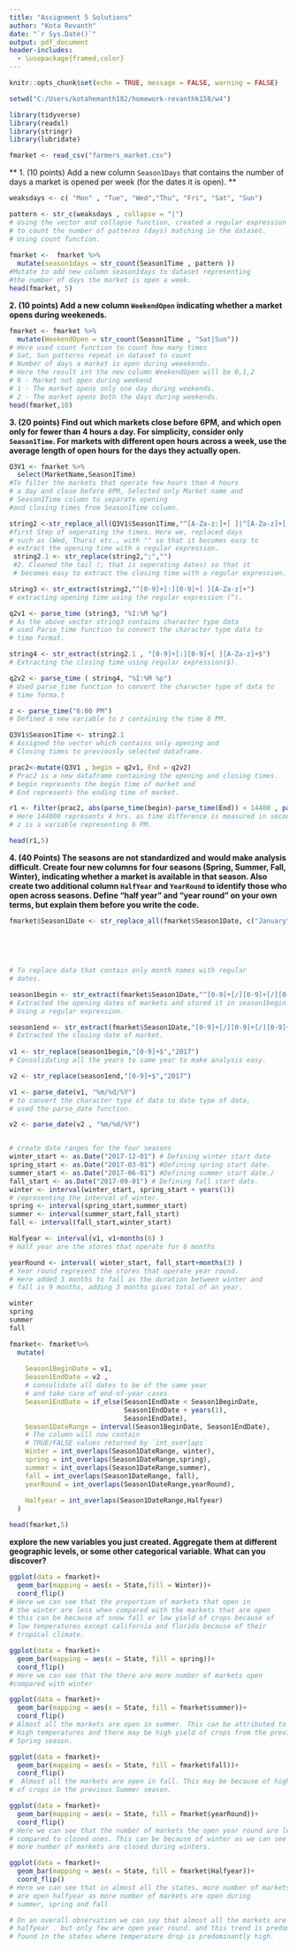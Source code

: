 ---
title: "Assignment 5 Solutions"
author: "Kota Revanth"
date: "`r Sys.Date()`"
output: pdf_document
header-includes:
  - \usepackage{framed,color}
---

```{r setup, include=FALSE}
knitr::opts_chunk$set(echo = TRUE, message = FALSE, warning = FALSE)
```  
  
 
```{r}
setwd("C:/Users/kotahemanth182/homework-revanthk158/w4")

library(tidyverse)
library(readxl)
library(stringr)
library(lubridate)

fmarket <- read_csv("farmers_market.csv")
```
  
** 1. (10 points) Add a new column `Season1Days` that contains the number of days a market is opened per week (for the dates it is open). **

```{r}  
weaksdays <- c( "Mon" , "Tue", "Wed","Thu", "Fri", "Sat", "Sun")  

pattern <- str_c(weaksdays , collapse = "|")  
# Using the vector and collapse function, created a regular expression  
# to count the number of patterns (days) matching in the dataset.  
# Using count function. 
 
fmarket <-  fmarket %>%
  mutate(season1days = str_count(Season1Time , pattern ))  
#Mutate to add new column season1days to dataset representing  
#the number of days the market is open a week.
head(fmarket, 5)
```  
**2. (10 points) Add a new column `WeekendOpen` indicating whether a market opens during weekeneds.**  
```{r}  
fmarket <- fmarket %>%
  mutate(WeekendOpen = str_count(Season1Time , "Sat|Sun"))  
# Here used count function to count how many times  
# Sat, Sun patterns repeat in dataset to count    
# Number of days a market is open during weeekends.  
# Here the result int the new column WeekendOpen will be 0,1,2 
# 0 - Market not open during weekend
# 1 - The market opens only one day during weekends.
# 2 - The market opens both the days during weekends.
head(fmarket,10)
```  
**3. (20 points) Find out which markets close before 6PM, and which open only for fewer than 4 hours a day. For simplicity, consider only `Season1Time`. For markets with different open hours across a week, use the average length of open hours for the days they actually open.**  
```{r}  
Q3V1 <- fmarket %>%
  select(MarketName,Season1Time)  
#To filter the markets that operate few hours than 4 hours  
# a day and close before 6PM, Selected only Market name and  
# Season1Time column to separate opening  
#and closing times from Season1Time column.

string2 <-str_replace_all(Q3V1$Season1Time,"^[A-Za-z:]+[ ]|^[A-Za-z]+[:]","")  
#first Step of seperating the times. Here we, replaced days  
# such as (Wed, Thurs) etc., with "" so that it becomes easy to  
# extract the opening time with a regular expression.
 string2.1 <- str_replace(string2,";","")  
 #2. Cleaned the tail (; that is seperating dates) so that it   
 # becomes easy to extract the closing time with a regular expression.

string3 <- str_extract(string2,"^[0-9]+[:][0-9]+[ ][A-Za-z]+")  
# extracting opening time using the regular expression (^).

q2v1 <- parse_time (string3, "%I:%M %p")  
# As the above vector string3 contains character type data
# used Parse_time function to convert the character type data to  
# time format.

string4 <- str_extract(string2.1 , "[0-9]+[:][0-9]+[ ][A-Za-z]+$")  
# Extracting the closing time using regular expression($).  

q2v2 <- parse_time ( string4, "%I:%M %p")  
# Used parse_time function to convert the character type of data to  
# time forma.t

z <- parse_time("6:00 PM")  
# Defined a new variable to z containing the time 6 PM. 

Q3V1$Season1Time <- string2.1  
# Assigned the vector which contains only opening and  
# Closing times to previously selected dataframe.

prac2<-mutate(Q3V1 , begin = q2v1, End = q2v2)  
# Prac2 is a new dataframe containing the opening and closing times.
# begin represents the begin time of market and  
# End represents the ending time of market.

r1 <- filter(prac2, abs(parse_time(begin)-parse_time(End)) < 14400 , parse_time(End) < z )  
# Here 144000 represents 4 hrs. as time difference is measured in seconds.
# z is a variable representing 6 PM.

head(r1,5)
```  
**4. (40 Points) The seasons are not standardized and would make analysis difficult. Create four new columns for four seasons (Spring, Summer, Fall, Winter), indicating whether a market is available in that season. Also create two additional column `HalfYear` and `YearRound` to identify those who open across seasons. Define "half year" and "year round" on your own terms, but explain them before you write the code.**  
```{r}  
fmarket$Season1Date <- str_replace_all(fmarket$Season1Date, c("January"="01/01/2017","February"="02/01/2017",
                                                                                                             "March"="03/01/2017","April"="04/01/2017",
                                                                                                             "May"="05/01/2017","July"="07/01/2017",
                                                                                                             "June"="06/01/2017","August"="08/01/2017",
                                                                                                             "September"="09/01/2017","October"="10/01/2017",
                                                                                                             "November"="11/01/2017","December"="12/01/2017"))  
# To replace data that contain only month names with regular  
# dates.

season1begin <- str_extract(fmarket$Season1Date,"^[0-9]+[/][0-9]+[/][0-9]+")  
# Extracted the opening dates of markets and stored it in season1begin variable  
# Using a regular expression.

season1end <- str_extract(fmarket$Season1Date,"[0-9]+[/][0-9]+[/][0-9]+$")  
# Extracted the closing date of market.
 
v1 <- str_replace(season1begin,"[0-9]+$","2017")  
# Consolidating all the years to same year to make analysis easy.

v2 <- str_replace(season1end,"[0-9]+$","2017")

v1 <- parse_date(v1, "%m/%d/%Y")  
# to convert the character type of data to date type of data,  
# used the parse_date function.

v2 <- parse_date(v2 , "%m/%d/%Y")


# create date ranges for the four seasons
winter_start <- as.Date("2017-12-01") # Defining winter start date
spring_start <- as.Date("2017-03-01") #Defining spring start date.
summer_start <- as.Date("2017-06-01") #Defining summer start date./
fall_start <- as.Date("2017-09-01") # Defining fall start date.
winter <- interval(winter_start, spring_start + years(1))  
# representing the interval of winter.
spring <- interval(spring_start,summer_start)
summer <- interval(summer_start,fall_start)
fall <- interval(fall_start,winter_start)

Halfyear <- interval(v1, v1+months(6) )  
# Half year are the stores that operate for 6 months 

yearRound <- interval( winter_start, fall_start+months(3) )  
# Year round represent the stores that operate year round.  
# Here added 3 months to fall as the duration between winter and  
# fall is 9 months, adding 3 months gives total of an year.

winter
spring
summer
fall

fmarket<- fmarket%>%
  mutate(
    
    Season1BeginDate = v1,
    Season1EndDate = v2 ,
    # consolidate all dates to be of the same year
    # and take care of end-of-year cases
    Season1EndDate = if_else(Season1EndDate < Season1BeginDate,
                             Season1EndDate + years(1),
                             Season1EndDate),
    Season1DateRange = interval(Season1BeginDate, Season1EndDate),
    # The column will now contain
    # TRUE/FALSE values returned by `int_overlaps`
    Winter = int_overlaps(Season1DateRange, winter),
    spring = int_overlaps(Season1DateRange,spring),
    summer = int_overlaps(Season1DateRange,summer),
    fall = int_overlaps(Season1DateRange, fall),
    yearRound = int_overlaps(Season1DateRange,yearRound),
    
    Halfyear = int_overlaps(Season1DateRange,Halfyear)
  )

head(fmarket,5)

```
**explore the new variables you just created. Aggregate them at different geographic levels, or some other categorical variable. What can you discover?**  
```{r}  
ggplot(data = fmarket)+
  geom_bar(mapping = aes(x = State,fill = Winter))+
  coord_flip()  
# Here we can see that the proportion of markets that open in  
# the winter are less when compared with the markets that are open  
# this can be because of snow fall or low yield of crops because of  
# low temperatures except california and florida because of their  
# tropical climate.

ggplot(data = fmarket)+
  geom_bar(mapping = aes(x = State, fill = spring))+
  coord_flip()  
# Here we can see that the there are more number of markets open  
#compared with winter

ggplot(data = fmarket)+
  geom_bar(mapping = aes(x = State, fill = fmarket$summer))+
  coord_flip()  
# Almost all the markets are open in summer. This can be attributed to  
# High temperatures and there may be high yield of crops from the previous  
# Spring season.

ggplot(data = fmarket)+
  geom_bar(mapping = aes(x = State, fill = fmarket$fall))+
  coord_flip()  
#  Almost all the markets are open in fall. This may be because of high yield   
# of crops in the previous Summer season.

ggplot(data = fmarket)+
  geom_bar(mapping = aes(x = State, fill = fmarket$yearRound))+
  coord_flip()  
# Here we can see that the number of markets the open year round are less  
# compared to closed ones. This can be because of winter as we can see that  
# more number of markets are closed during winters.

ggplot(data = fmarket)+
  geom_bar(mapping = aes(x = State, fill = fmarket$Halfyear))+
  coord_flip()  
# Here we can see that in almost all the states, more number of markets  
# are open halfyear as more number of markets are open during  
# summer, spring and fall  

# On an overall observation we can say that almost all the markets are open  
# halfyear . but only few are open year round. and this trend is predominantly  
# found in the states where temperature drop is predominantly high.
```
